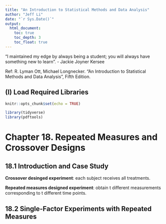 ```yaml
---
title: "An Introduction to Statistical Methods and Data Analysis"
author: "Jeff Li"
date: "`r Sys.Date()`"
output: 
  html_document: 
    toc: true
    toc_depth: 3
    toc_float: true
---
```


"I maintained my edge by always being a student; you will always have something new to learn". - Jackie Joyner Kersee

Ref: R. Lyman Ott, Michael Longnecker. "An Introduction to Statistical Methods and Data Analysis", Fifth Edition. 

## (I) Load Required Libraries
```r
knitr::opts_chunk$set(echo = TRUE)

library(tidyverse)
library(pdftools)
```


# Chapter 18. Repeated Measures and Crossover Designs

## 18.1 Introduction and Case Study

**Crossover desinged experiment**: each subject receives all treatments. 

**Repeated measures designed experiment**: obtain t different measurements corresponding to t different time points. 


## 18.2 Single-Factor Experiments with Repeated Measures

